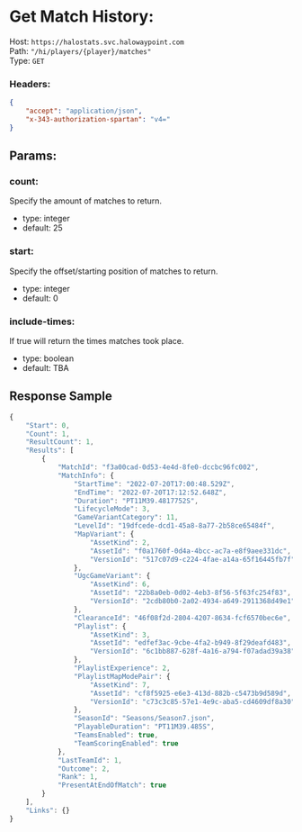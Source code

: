 # Get Match History:

Host: ```https://halostats.svc.halowaypoint.com```<br/>
Path: ```"/hi/players/{player}/matches"```<br/>
Type: ```GET```<br/>

### Headers: 
```json
{
    "accept": "application/json",
    "x-343-authorization-spartan": "v4="
}
```

## Params:
### count:
Specify the amount of matches to return.
* type: integer
* default: 25

### start:
Specify the offset/starting position of matches to return.
* type: integer
* default: 0

### include-times:
If true will return the times matches took place.
* type: boolean
* default: TBA


## Response Sample
```jsx
{
	"Start": 0,
	"Count": 1,
	"ResultCount": 1,
	"Results": [
		{
			"MatchId": "f3a00cad-0d53-4e4d-8fe0-dccbc96fc002",
			"MatchInfo": {
				"StartTime": "2022-07-20T17:00:48.529Z",
				"EndTime": "2022-07-20T17:12:52.648Z",
				"Duration": "PT11M39.4817752S",
				"LifecycleMode": 3,
				"GameVariantCategory": 11,
				"LevelId": "19dfcede-dcd1-45a8-8a77-2b58ce65484f",
				"MapVariant": {
					"AssetKind": 2,
					"AssetId": "f0a1760f-0d4a-4bcc-ac7a-e8f9aee331dc",
					"VersionId": "517c07d9-c224-4fae-a14a-65f16445fb7f"
				},
				"UgcGameVariant": {
					"AssetKind": 6,
					"AssetId": "22b8a0eb-0d02-4eb3-8f56-5f63fc254f83",
					"VersionId": "2cdb80b0-2a02-4934-a649-2911368d49e1"
				},
				"ClearanceId": "46f08f2d-2804-4207-8634-fcf6570bec6e",
				"Playlist": {
					"AssetKind": 3,
					"AssetId": "edfef3ac-9cbe-4fa2-b949-8f29deafd483",
					"VersionId": "6c1bb887-628f-4a16-a794-f07adad39a38"
				},
				"PlaylistExperience": 2,
				"PlaylistMapModePair": {
					"AssetKind": 7,
					"AssetId": "cf8f5925-e6e3-413d-882b-c5473b9d589d",
					"VersionId": "c73c3c85-57e1-4e9c-aba5-cd4609df8a30"
				},
				"SeasonId": "Seasons/Season7.json",
				"PlayableDuration": "PT11M39.485S",
				"TeamsEnabled": true,
				"TeamScoringEnabled": true
			},
			"LastTeamId": 1,
			"Outcome": 2,
			"Rank": 1,
			"PresentAtEndOfMatch": true
		}
	],
	"Links": {}
}
```
